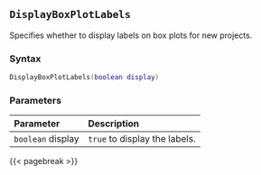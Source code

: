 ## `DisplayBoxPlotLabels`

Specifies whether to display labels on box plots for new projects.

### Syntax {-}

``` .lua
DisplayBoxPlotLabels(boolean display)
```


### Parameters {-}

**Parameter** | **Description**
| :-- | :-- |
|`boolean` display | `true` to display the labels. |


{{< pagebreak >}}